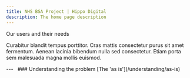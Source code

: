 ```yaml
---
title: NHS BSA Project | Hippo Digital
description: The home page description
---
```


<Heading caption='Understanding the problem' tag='h1'>Our users and their needs</Heading>

<p>Curabitur blandit tempus porttitor. Cras mattis consectetur purus sit amet fermentum. Aenean lacinia bibendum nulla sed consectetur. Etiam porta sem malesuada magna mollis euismod.</p>

<GridRow>
    <GridColumn width={'full'}>
        ---
    </GridColumn>
</GridRow>
<GridRow>
    <GridColumn width={'1/2'}>
        &nbsp;
    </GridColumn>
    <GridColumn width={'1/2'}>
        <InsetText>
            ### Understanding the problem
            [The 'as is'](/understanding/as-is)
        </InsetText>
    </GridColumn>
</GridRow>